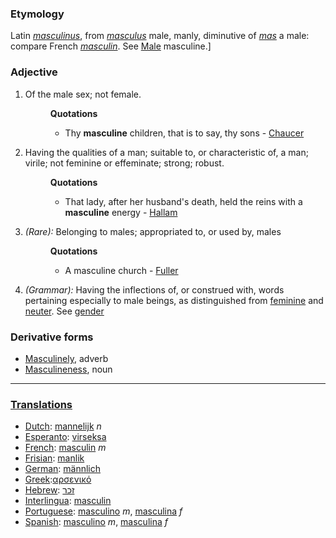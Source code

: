 ===Etymology===
Latin ''[[masculinus]]'', from ''[[masculus]]'' male, manly, diminutive of ''[[mas]]'' a male: compare French ''[[masculin]]''. See [[Male]] masculine.]
===Adjective===
#Of the male sex; not female.
#:'''Quotations'''
#:*Thy '''masculine''' children, that is to say, thy sons - [[Chaucer]]
#Having the qualities of a man; suitable to, or characteristic of, a man; virile; not feminine or effeminate; strong; robust.
#:'''Quotations'''
#:*That lady, after her husband's death, held the reins with a '''masculine''' energy - [[Hallam]]
#''(Rare):'' Belonging to males; appropriated to, or used by, males
#:'''Quotations'''
#:*A masculine church - [[Fuller]]
#''(Grammar):'' Having the inflections of, or construed with, words pertaining especially to male beings, as distinguished from [[feminine]] and [[neuter]]. See [[gender]]
===Derivative forms===
*[[Masculinely]], adverb
*[[Masculineness]], noun
----
=== [[Translations]] ===
*[[Dutch]]: [[mannelijk]] ''n''
*[[Esperanto]]: [[virseksa]]
*[[French]]: [[masculin]] ''m''
*[[Frisian]]: [[manlik]]
*[[German]]: [[männlich]]
*[[Greek]]:[[αρσενικό]]
*[[Hebrew]]: [[זכר]]
*[[Interlingua]]: [[masculin]]
*[[Portuguese]]: [[masculino]] ''m'', [[masculina]] ''f''
*[[Spanish]]: [[masculino]] ''m'', [[masculina]] ''f''